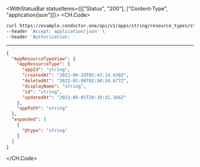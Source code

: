 

<WithStatusBar statusItems={[["Status", "200"], ["Content-Type", "application/json"]]}>
  <CH.Code>
  ```bash Example Request
  curl https://example.conductor.one/api/v1/apps/string/resource_types/string \
--header 'Accept: application/json' \
--header 'Authorization: '
  ```
  ---

  ```json Example Response
  {
    "AppResourceTypeView": {
      "AppResourceType": {
        "appId": "string",
        "createdAt": "2021-06-24T01:43:14.638Z",
        "deletedAt": "2022-01-06T02:50:24.677Z",
        "displayName": "string",
        "id": "string",
        "updatedAt": "2021-05-01T20:39:31.166Z"
      },
      "appPath": "string"
    },
    "expanded": [
      {
        "@type": "string"
      }
    ]
  }
  ```
  </CH.Code>
</WithStatusBar>
